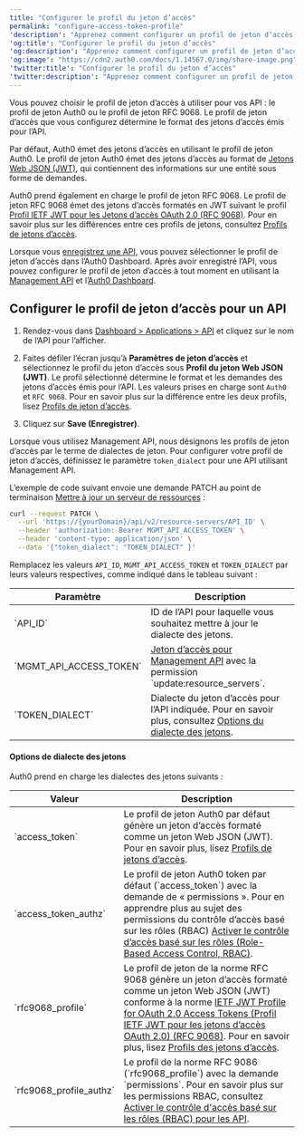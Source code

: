 ```yaml
---
title: "Configurer le profil du jeton d’accès"
permalink: "configure-access-token-profile"
'description': "Apprenez comment configurer un profil de jeton d’accès pour votre API."
'og:title': "Configurer le profil du jeton d’accès"
'og:description': "Apprenez comment configurer un profil de jeton d’accès pour votre API."
'og:image': "https://cdn2.auth0.com/docs/1.14567.0/img/share-image.png"
'twitter:title': "Configurer le profil du jeton d’accès"
'twitter:description': "Apprenez comment configurer un profil de jeton d’accès pour votre API."
---
```


Vous pouvez choisir le profil de jeton d’accès à utiliser pour vos API : le profil de jeton Auth0 ou le profil de jeton RFC 9068. Le profil de jeton d’accès que vous configurez détermine le format des jetons d’accès émis pour l’API.

Par défaut, Auth0 émet des jetons d’accès en utilisant le profil de jeton Auth0. Le profil de jeton Auth0 émet des jetons d’accès au format de [Jetons Web JSON (JWT)](/docs/fr-ca/secure/tokens/json-web-tokens), qui contiennent des informations sur une entité sous forme de demandes.

Auth0 prend également en charge le profil de jeton RFC 9068. Le profil de jeton RFC 9068 émet des jetons d’accès formatés en <Tooltip href="/docs/docs/fr-ca/glossary?term=json-web-token" tip="Jeton Web JSON (JWT)
Format standard de jeton d’ID (et souvent de jeton d’accès) utilisé pour représenter en toute sécurité des demandes entre deux parties." cta="Voir le glossaire">JWT</Tooltip> suivant le profil [Profil IETF JWT pour les Jetons d’accès OAuth 2.0 (RFC 9068)](https://datatracker.ietf.org/doc/html/rfc9068). Pour en savoir plus sur les différences entre ces profils de jetons, consultez [Profils de jetons d’accès](/docs/fr-ca/secure/tokens/access-tokens/access-token-profiles).

Lorsque vous [enregistrez une API](/docs/fr-ca/get-started/auth0-overview/set-up-apis), vous pouvez sélectionner le profil de jeton d’accès dans l’<Tooltip href="/docs/docs/fr-ca/glossary?term=auth0-dashboard" tip="Auth0 Dashboard
Principal produit d’Auth0 pour configurer vos services." cta="Voir le glossaire">Auth0 Dashboard</Tooltip>. Après avoir enregistré l’API, vous pouvez configurer le profil de jeton d’accès à tout moment en utilisant la [Management API](https://auth0.com/docs/api/management/v2) et l’[Auth0 Dashboard](https://manage.auth0.com/).

## Configurer le profil de jeton d’accès pour un API

<Tabs><Tab title="Auth0 Dashboard">

1. Rendez-vous dans [Dashboard > Applications > API](https://manage.auth0.com/#/apis) et cliquez sur le nom de l’API pour l’afficher.

2. Faites défiler l’écran jusqu’à **Paramètres de jeton d’accès** et sélectionnez le profil du jeton d’accès sous **Profil du jeton Web JSON (JWT)**. Le profil sélectionné détermine le format et les demandes des jetons d’accès émis pour l’API. Les valeurs prises en charge sont `Auth0` et `RFC 9068`. Pour en savoir plus sur la différence entre les deux profils, lisez [Profils de jeton d’accès](/docs/fr-ca/secure/tokens/access-tokens/access-token-profiles).

3. Cliquez sur **Save (Enregistrer)**.

</Tab><Tab title="Management API">

Lorsque vous utilisez Management API, nous désignons les profils de jeton d’accès par le terme de dialectes de jeton. Pour configurer votre profil de jeton d’accès, définissez le paramètre `token_dialect` pour une API utilisant Management API.

L’exemple de code suivant envoie une demande PATCH au point de terminaison [Mettre à jour un serveur de ressources](https://auth0.com/docs/api/management/v2/resource-servers/patch-resource-servers-by-id) :

```bash lines
curl --request PATCH \
  --url 'https://{yourDomain}/api/v2/resource-servers/API_ID' \
  --header 'authorization: Bearer MGMT_API_ACCESS_TOKEN' \
  --header 'content-type: application/json' \
  --data '{"token_dialect": "TOKEN_DIALECT" }'
```

Remplacez les valeurs `API_ID`, `MGMT_API_ACCESS_TOKEN` et `TOKEN_DIALECT` par leurs valeurs respectives, comme indiqué dans le tableau suivant :

<table class="table"><thead>
<tr>
<th>Paramètre</th>
<th>Description</th>
</tr>
</thead>
<tbody>
<tr>
<td>`API_ID`</td>
<td>ID de l’API pour laquelle vous souhaitez mettre à jour le dialecte des jetons.</td>
</tr>
<tr>
<td>`MGMT_API_ACCESS_TOKEN`</td>
<td><a href="https://auth0.com/docs/api/management/v2/tokens">Jeton d’accès pour Management API</a> avec la permission `update:resource_servers`.</td>
</tr>
<tr>
<td>`TOKEN_DIALECT`</td>
<td>Dialecte du jeton d’accès pour l’API indiquée. Pour en savoir plus, consultez <a href="#token-dialect-options">Options du dialecte des jetons</a>.</td>
</tr>
</tbody>
</table>

#### Options de dialecte des jetons

Auth0 prend en charge les dialectes des jetons suivants :

<table class="table"><thead>
<tr>
<th>Valeur</th>
<th>Description</th>
</tr>
</thead>
<tbody>
<tr>
<td>`access_token`</td>
<td>Le profil de jeton Auth0 par défaut génère un jeton d’accès formaté comme un jeton Web JSON (JWT). Pour en savoir plus, lisez <a href="/docs/docs/fr-ca/secure/tokens/access-tokens/access-token-profiles">Profils de jetons d’accès</a>.</td>
</tr>
<tr>
<td>`access_token_authz`</td>
<td>Le profil de jeton Auth0 token par défaut (`access_token`) avec la demande de « permissions ». Pour en apprendre plus au sujet des permissions du contrôle d’accès basé sur les rôles (RBAC) <a href="/docs/docs/fr-ca/get-started/apis/enable-role-based-access-control-for-apis">Activer le contrôle d’accès basé sur les rôles (Role-Based Access Control, RBAC)</a>.</td>
</tr>
<tr>
<td>`rfc9068_profile`</td>
<td>Le profil de jeton de la norme RFC 9068 génère un jeton d’accès formaté comme un jeton Web JSON (JWT) conforme à la norme <a href="https://datatracker.ietf.org/doc/html/rfc9068">IETF JWT Profile for OAuth 2.0 Access Tokens (Profil IETF JWT pour les jetons d’accès OAuth 2.0) (RFC 9068)</a>. Pour en savoir plus, lisez <a href="/docs/docs/fr-ca/secure/tokens/access-tokens/access-token-profiles">Profils des jetons d’accès</a>.</td>
</tr>
<tr>
<td>`rfc9068_profile_authz`</td>
<td>Le profil de la norme RFC 9086 (`rfc9068_profile`) avec la demande `permissions`. Pour en savoir plus sur les permissions RBAC, consultez <a href="/docs/docs/fr-ca/get-started/apis/enable-role-based-access-control-for-apis">Activer le contrôle d'accès basé sur les rôles (RBAC) pour les API</a>.</td>
</tr>
</tbody>
</table>

</Tab></Tabs>

